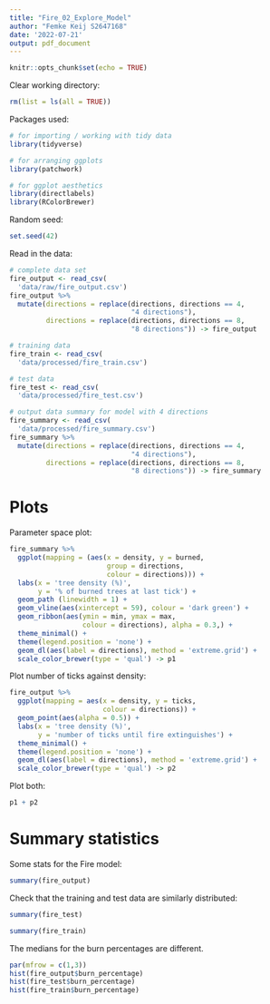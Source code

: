 ```yaml
---
title: "Fire_02_Explore_Model"
author: "Femke Keij S2647168"
date: '2022-07-21'
output: pdf_document
---
```


```r
knitr::opts_chunk$set(echo = TRUE)
```
Clear working directory:
```r
rm(list = ls(all = TRUE)) 
```

Packages used:
```r
# for importing / working with tidy data
library(tidyverse)

# for arranging ggplots
library(patchwork)

# for ggplot aesthetics
library(directlabels)
library(RColorBrewer)
```

Random seed:
```r
set.seed(42)
```

Read in the data:
```r
# complete data set
fire_output <- read_csv(
  'data/raw/fire_output.csv')
fire_output %>%
  mutate(directions = replace(directions, directions == 4,
                              "4 directions"),
         directions = replace(directions, directions == 8,
                              "8 directions")) -> fire_output

# training data
fire_train <- read_csv(
  'data/processed/fire_train.csv')

# test data
fire_test <- read_csv(
  'data/processed/fire_test.csv')

# output data summary for model with 4 directions
fire_summary <- read_csv(
  'data/processed/fire_summary.csv')
fire_summary %>%
  mutate(directions = replace(directions, directions == 4,
                              "4 directions"),
         directions = replace(directions, directions == 8,
                              "8 directions")) -> fire_summary
```

# Plots
Parameter space plot:
```r
fire_summary %>%
  ggplot(mapping = (aes(x = density, y = burned,
                        group = directions,
                        colour = directions))) +
  labs(x = 'tree density (%)',
       y = '% of burned trees at last tick') +
  geom_path (linewidth = 1) +
  geom_vline(aes(xintercept = 59), colour = 'dark green') +
  geom_ribbon(aes(ymin = min, ymax = max,
                  colour = directions), alpha = 0.3,) +
  theme_minimal() +
  theme(legend.position = 'none') +
  geom_dl(aes(label = directions), method = 'extreme.grid') +
  scale_color_brewer(type = 'qual') -> p1
```

Plot number of ticks against density:
```r
fire_output %>%
  ggplot(mapping = aes(x = density, y = ticks, 
                       colour = directions)) +
  geom_point(aes(alpha = 0.5)) +
  labs(x = 'tree density (%)',
       y = 'number of ticks until fire extinguishes') +
  theme_minimal() +
  theme(legend.position = 'none') +
  geom_dl(aes(label = directions), method = 'extreme.grid') +
  scale_color_brewer(type = 'qual') -> p2
```

Plot both:
```r
p1 + p2
```

# Summary statistics
Some stats for the Fire model:
```r
summary(fire_output)
```

Check that the training and test data are similarly distributed:
```r
summary(fire_test)
```

```r
summary(fire_train)
```

The medians for the burn percentages are different.
```r
par(mfrow = c(1,3))
hist(fire_output$burn_percentage)
hist(fire_test$burn_percentage)
hist(fire_train$burn_percentage)
```
